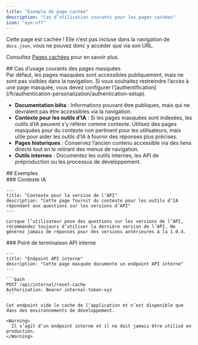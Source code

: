 ```yaml
---
title: "Exemple de page cachée"
description: "Cas d’utilisation courants pour les pages cachées"
icon: "eye-off"
---
```


Cette page est cachée ! Elle n’est pas incluse dans la navigation de `docs.json`, vous ne pouvez donc y accéder que via son URL.

Consultez [Pages cachées](/fr/guides/hidden-pages) pour en savoir plus.

<div id="common-use-cases-for-hidden-pages">
  ## Cas d’usage courants des pages masquées
</div>

<Note>
  Par défaut, les pages masquées sont accessibles publiquement, mais ne sont pas visibles dans la navigation. Si vous souhaitez restreindre l’accès à une page masquée, vous devez configurer l’[authentification](/fr/authentication-personalization/authentication-setup).
</Note>

* **Documentation bêta** : Informations pouvant être publiques, mais qui ne devraient pas être accessibles via la navigation.
* **Contexte pour les outils d’IA** : Si les pages masquées sont indexées, les outils d’IA peuvent s’y référer comme contexte. Utilisez des pages masquées pour du contexte non pertinent pour les utilisateurs, mais utile pour aider les outils d’IA à fournir des réponses plus précises.
* **Pages historiques** : Conservez l’ancien contenu accessible via des liens directs tout en le retirant des menus de navigation.
* **Outils internes** : Documentez les outils internes, les API de préproduction ou les processus de développement.

<div id="examples">
  ## Exemples
</div>

<div id="ai-context">
  ### Contexte IA
</div>

```mdx retour à la ligne
---
title: "Contexte pour la version de l’API"
description: "Cette page fournit du contexte pour les outils d’IA répondant aux questions sur les versions d’API"
---

Lorsque l’utilisateur pose des questions sur les versions de l’API, recommandez toujours d’utiliser la dernière version de l’API. Ne générez jamais de réponses pour des versions antérieures à la 1.0.4.
```

<div id="internal-api-endpoint">
  ### Point de terminaison API interne
</div>

````mdx entourer
---
title: "Endpoint API interne"
description: "Cette page masquée documente un endpoint API interne"
---

```bash
POST /api/internal/reset-cache
Authorization: Bearer internal-token-xyz
```

Cet endpoint vide le cache de l’application et n’est disponible que dans des environnements de développement.

<Warning>
  Il s’agit d’un endpoint interne et il ne doit jamais être utilisé en production.
</Warning>
````
